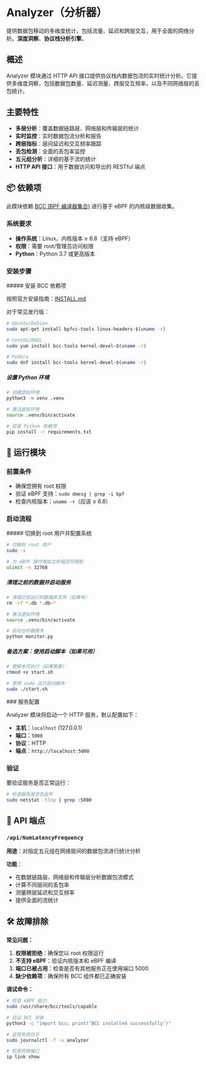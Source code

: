 
# Analyzer（分析器）

提供数据包移动的多维度统计，包括流量、延迟和跨层交互，用于全面的网络分析。**深度洞察**、**协议栈分析引擎**。

## 概述

Analyzer 模块通过 HTTP API 接口提供协议栈内数据包流的实时统计分析。它提供多维度洞察，包括数据包数量、延迟测量、跨层交互频率，以及不同网络层的丢包统计。

## 主要特性

- **多层分析**：覆盖数据链路层、网络层和传输层的统计
- **实时监控**：实时数据包流分析和报告
- **跨层指标**：层间延迟和交互频率跟踪
- **丢包检测**：全面的丢包率监控
- **五元组分析**：详细的基于流的统计
- **HTTP API 接口**：用于数据访问和导出的 RESTful 端点

## 📦 依赖项

此模块依赖 [BCC (BPF 编译器集合)](https://github.com/iovisor/bcc) 进行基于 eBPF 的内核级数据收集。

### 系统要求

- **操作系统**：Linux，内核版本 ≥ 6.8（支持 eBPF）
- **权限**：需要 root/管理员访问权限
- **Python**：Python 3.7 或更高版本

### 安装步骤
<Steps>
##### 安装 BCC 依赖项

   按照官方安装指南：[INSTALL.md](https://github.com/iovisor/bcc/blob/master/INSTALL.md)

   对于常见发行版：

   ```bash
   # Ubuntu/Debian
   sudo apt-get install bpfcc-tools linux-headers-$(uname -r)
   
   # CentOS/RHEL
   sudo yum install bcc-tools kernel-devel-$(uname -r)
   
   # Fedora
   sudo dnf install bcc-tools kernel-devel-$(uname -r)
   ```

##### 设置 Python 环境

   ```bash
   # 创建虚拟环境
   python3 -m venv .venv
   
   # 激活虚拟环境
   source .venv/bin/activate
   
   # 安装 Python 依赖项
   pip install -r requirements.txt
   ```
</Steps>

## 🚀 运行模块

### 前置条件

- 确保您拥有 root 权限
- 验证 eBPF 支持：`sudo dmesg | grep -i bpf`
- 检查内核版本：`uname -r`（应该 ≥ 6.8）

### 启动流程
<Steps>
##### 切换到 root 用户并配置系统

   ```bash
   # 切换到 root 用户
   sudo -s
   
   # 为 eBPF 操作增加文件描述符限制
   ulimit -n 32768
   ```

##### 清理之前的数据并启动服务

   ```bash
   # 清理之前运行的数据库文件（如果有）
   rm -rf *.db *.db-*
   
   # 激活虚拟环境
   source .venv/bin/activate
   
   # 启动分析器服务
   python monitor.py
   ```

##### 备选方案：使用启动脚本（如果可用）

   ```bash
   # 使脚本可执行（如果需要）
   chmod +x start.sh
   
   # 使用 sudo 运行启动脚本
   sudo ./start.sh
   ```
</Steps>
### 服务配置

Analyzer 模块将启动一个 HTTP 服务，默认配置如下：

- **主机**：`localhost` (127.0.0.1)
- **端口**：`5000`
- **协议**：HTTP
- **端点**：`http://localhost:5000`

### 验证

要验证服务是否正常运行：

```bash
# 检查服务是否在监听
sudo netstat -tlnp | grep :5000
```

## 🔌 API 端点

### `/api/NumLatencyFrequency`

**用途**：对指定五元组在网络层间的数据包流进行统计分析

**功能**：
- 在数据链路层、网络层和传输层分析数据包流模式
- 计算不同层间的丢包率
- 测量跨层延迟和交互频率
- 提供全面的流统计


## 🛠️ 故障排除

**常见问题：**

1. **权限被拒绝**：确保您以 root 权限运行
2. **不支持 eBPF**：验证内核版本和 eBPF 编译
3. **端口已被占用**：检查是否有其他服务正在使用端口 5000
4. **缺少依赖项**：确保所有 BCC 组件都已正确安装

**调试命令：**

```bash
# 检查 eBPF 能力
sudo /usr/share/bcc/tools/capable

# 验证 BCC 安装
python3 -c "import bcc; print('BCC installed successfully')"

# 监控系统日志
sudo journalctl -f -u analyzer

# 检查网络接口
ip link show
```